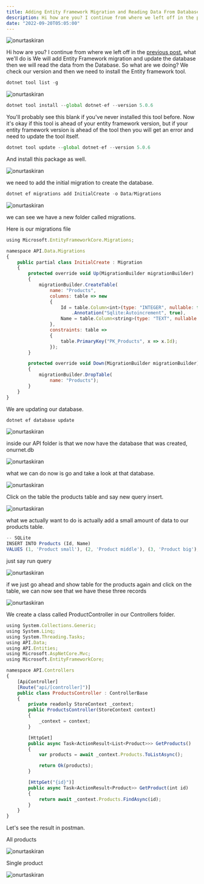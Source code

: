 ```yaml
---
title: Adding Entity Framework Migration and Reading Data From Database in Api
description: Hi how are you? I continue from where we left off in the previous post. what we'll do is We will add Entity Framework migration and update
date: "2022-09-20T05:05:00"
---
```


<img className="w-full rounded-xl" src="https://res.cloudinary.com/djfqidbj1/image/upload/v1671158214/fdjaa8fpnoi4uhpnkico.jpg" alt="onurtaskiran" />

Hi how are you? I continue from where we left off in the <a href="/posts/setting-up-entity-framework-and-adding-a-connection-string">previous post.</a> what we'll do is We will add Entity Framework migration and update the database then we will read the data from the Database. So what are we doing?  We check our version and then we need to install the Entity framework tool.

```javascript
dotnet tool list -g
```
<img className="w-full " src="https://res.cloudinary.com/djfqidbj1/image/upload/v1704652374/x8ue1txhnisjvsc0zsiu.jpg" alt="onurtaskiran" />

```javascript
dotnet tool install --global dotnet-ef --version 5.0.6
```
You'll probably see this blank if you've never installed this tool before. Now it's okay if this tool is ahead of your entity framework version, but if your entity framework version is ahead of the tool then you will get an error and need to update the tool itself.

```javascript
dotnet tool update --global dotnet-ef --version 5.0.6 
```

And install this package as well.

<img className="w-full " src="https://res.cloudinary.com/djfqidbj1/image/upload/v1704652374/vxqzmt7odhtaawxij12x.jpg" alt="onurtaskiran" />

we need to add the initial migration to create the database.

```javascript
dotnet ef migrations add InitialCreate -o Data/Migrations
```
<img className="w-full " src="https://res.cloudinary.com/djfqidbj1/image/upload/v1704652373/k55rkli8faac9aoshm7m.jpg" alt="onurtaskiran" />

we can see we have a new folder called migrations.

Here is our migrations file

```javascript
using Microsoft.EntityFrameworkCore.Migrations;

namespace API.Data.Migrations
{
    public partial class InitialCreate : Migration
    {
        protected override void Up(MigrationBuilder migrationBuilder)
        {
            migrationBuilder.CreateTable(
                name: "Products",
                columns: table => new
                {
                    Id = table.Column<int>(type: "INTEGER", nullable: false)
                        .Annotation("Sqlite:Autoincrement", true),
                    Name = table.Column<string>(type: "TEXT", nullable: true)
                },
                constraints: table =>
                {
                    table.PrimaryKey("PK_Products", x => x.Id);
                });
        }

        protected override void Down(MigrationBuilder migrationBuilder)
        {
            migrationBuilder.DropTable(
                name: "Products");
        }
    }
}
```

We are updating our database.

```javascript
dotnet ef database update
```

<img className="w-full " src="https://res.cloudinary.com/djfqidbj1/image/upload/v1704652373/rb2dodpg1yrpo8yycdhm.jpg" alt="onurtaskiran" />

inside our API folder is that we now have the database that was created, onurnet.db

<img className="w-full " src="https://res.cloudinary.com/djfqidbj1/image/upload/v1704652374/ahdkhg9u2omec2omaggg.jpg" alt="onurtaskiran" />


what we can do now is go and take a look at that database.

<img className="w-full " src="https://res.cloudinary.com/djfqidbj1/image/upload/v1704652374/aizfiabt5c24z8vt6ynw.jpg" alt="onurtaskiran" />


Click on the table the products table and say new query insert.

<img className="w-full " src="https://res.cloudinary.com/djfqidbj1/image/upload/v1704652373/q2q15ocszqij74ijxbed.jpg" alt="onurtaskiran" />


what we actually want to do is actually add a small amount of data to our products table.

```javascript
-- SQLite
INSERT INTO Products (Id, Name)
VALUES (1, 'Product small'), (2, 'Product middle'), (3, 'Product big');
```

just say run query

<img className="w-full " src="https://res.cloudinary.com/djfqidbj1/image/upload/v1704652374/ua2yajujmqon0wl9wmys.jpg" alt="onurtaskiran" />


if we just go ahead and show table for the products again and click on the table, we can now see that we have these three records

<img className="w-full " src="https://res.cloudinary.com/djfqidbj1/image/upload/v1704652374/g0qdutjlcsfztmesxxbk.jpg" alt="onurtaskiran" />

We create a class called ProductController in our Controllers folder.

```javascript
using System.Collections.Generic;
using System.Linq;
using System.Threading.Tasks;
using API.Data;
using API.Entities;
using Microsoft.AspNetCore.Mvc;
using Microsoft.EntityFrameworkCore;

namespace API.Controllers
{
    [ApiController]
    [Route("api/[controller]")]
    public class ProductsController : ControllerBase
    {
        private readonly StoreContext _context;
        public ProductsController(StoreContext context)
        {
            _context = context;
        }

        [HttpGet]
        public async Task<ActionResult<List<Product>>> GetProducts()
        {
            var products = await _context.Products.ToListAsync();

            return Ok(products);    
        }

        [HttpGet("{id}")]
        public async Task<ActionResult<Product>> GetProduct(int id)
        {
            return await _context.Products.FindAsync(id);
        }
    }
}
```

Let's see the result in postman.

All products

<img className="w-full " src="https://res.cloudinary.com/djfqidbj1/image/upload/v1704652374/miusexebhkaxu6htksen.jpg" alt="onurtaskiran" />

Single product

<img className="w-full " src="https://res.cloudinary.com/djfqidbj1/image/upload/v1704652374/zh7x2e4enk0y5dbwnt2w.jpg" alt="onurtaskiran" />
